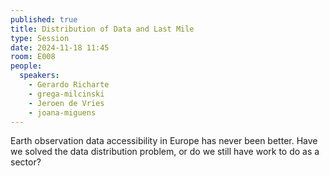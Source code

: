 ```yaml
---
published: true
title: Distribution of Data and Last Mile
type: Session
date: 2024-11-18 11:45
room: E008
people:
  speakers:
    - Gerardo Richarte
    - grega-milcinski
    - Jeroen de Vries
    - joana-miguens
---
```

Earth observation data accessibility in Europe has never been better. Have we solved the data distribution problem, or do we still have work to do as a sector?
